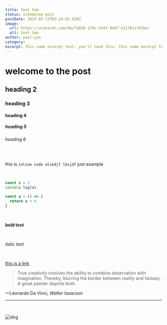 ```yaml
---
title: test two
status: scheduled post
postDate: 2023-03-12T03:24:02.020Z
image:
  url: https://ucarecdn.com/8ecfa838-170c-434f-8e87-a117611fd2be/
  alt: test-two
author: paul-yun
category: _
excerpt: this some excerpt text. you'll need this. this some excerpt text. you'll need this.this some excerpt text. you'll need this.
---
```

# welcome to the post

## heading 2

### heading 3

#### heading 4

##### heading 5

###### heading 6

<br />

this is `inline code alskdjf lksjdf` just example


<br />

```js
const x = 2
console.log(x)

const a = () => {
  return a + 4
}
```

<br />

**bold text**

<br />

*italic text*

<br />

[this is a link](https://google.com)

> True creativity involves the ability to combine observation with imagination. Thereby, blurring the border between reality and fantasy. A great painter depicts both.

<figcaption>
  —Leonardo Da Vinci,
  <cite>Walter Issacson</cite>
</figcaption>

---

<br />

![dog](https://ucarecdn.com/435b2ff0-11aa-4186-96a5-bdc5060e4f54/-/scale_crop/1000x500/smart/ "dog")
